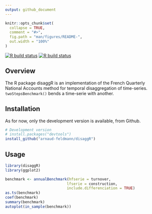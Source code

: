 ```yaml
---
output: github_document
---
```


<!-- README.md is generated from README.Rmd. Please edit that file -->

```r
knitr::opts_chunk$set(
  collapse = TRUE,
  comment = "#>",
  fig.path = "man/figures/README-",
  out.width = "100%"
)
```

<!-- badges: start -->

[![R build status](https://github.com/arnaud-feldmann/disaggR/workflows/R-CMD-check/badge.svg)](https://github.com/arnaud-feldmann/disaggR/actions)
[![R build status](https://github.com/arnaud-feldmann/disaggR/workflows/test-coverage/badge.svg)](https://github.com/arnaud-feldmann/disaggR/actions)

<!-- badges: end -->

## Overview

The R package disaggR is an implementation of the French Quarterly National Accounts method for temporal disaggregation of time-series. `twoStepsBenchmark()` bends a time-serie with another.

## Installation

As for now, only the development version is available, from Github.

```r
# Development version
# install.packages("devtools")
install_github("arnaud-feldmann/disaggR")
```

## Usage

```r
library(disaggR)
library(ggplot2)

benchmark <- annualBenchmark(hfserie = turnover,
                            lfserie = construction,
                            include.differenciation = TRUE)
as.ts(benchmark)
coef(benchmark)
summary(benchmark)
autoplot(in_sample(benchmark))
```